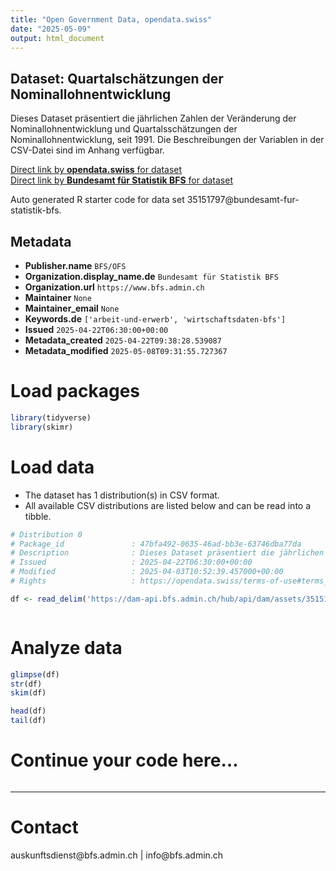 ```yaml
---
title: "Open Government Data, opendata.swiss"
date: "2025-05-09"
output: html_document
---
```


## Dataset: Quartalschätzungen der Nominallohnentwicklung

Dieses Dataset präsentiert die jährlichen Zahlen der Veränderung der Nominallohnentwicklung und Quartalsschätzungen der Nominallohnentwicklung, seit 1991. Die Beschreibungen der Variablen in der CSV-Datei sind im Anhang verfügbar.

[Direct link by **opendata.swiss** for dataset](https://opendata.swiss/de/dataset/quartalschatzungen-der-nominallohnentwicklung14)<br>
[Direct link by **Bundesamt für Statistik BFS** for dataset](https://www.bfs.admin.ch/asset/de/ts-x-03.04.03.01.01)

Auto generated R starter code for data set 35151797@bundesamt-fur-statistik-bfs.

## Metadata

- **Publisher.name** `BFS/OFS`
- **Organization.display_name.de** `Bundesamt für Statistik BFS`
- **Organization.url** `https://www.bfs.admin.ch`
- **Maintainer** `None`
- **Maintainer_email** `None`
- **Keywords.de** `['arbeit-und-erwerb', 'wirtschaftsdaten-bfs']`
- **Issued** `2025-04-22T06:30:00+00:00`
- **Metadata_created** `2025-04-22T09:38:28.539087`
- **Metadata_modified** `2025-05-08T09:31:55.727367`


# Load packages

```r

library(tidyverse)
library(skimr)

```

# Load data

-   The dataset has 1 distribution(s) in CSV format.
-   All available CSV distributions are listed below and can be read into a tibble.

```r

# Distribution 0
# Package_id               : 47bfa492-0635-46ad-bb3e-63746dba77da
# Description              : Dieses Dataset präsentiert die jährlichen Zahlen der Veränderung der Nominallohnentwicklung und Quartalsschätzungen der Nominallohnentwicklung, seit 1991. Die Beschreibungen der Variablen in der CSV-Datei sind im Anhang verfügbar.
# Issued                   : 2025-04-22T06:30:00+00:00
# Modified                 : 2025-04-03T10:52:39.457000+00:00
# Rights                   : https://opendata.swiss/terms-of-use#terms_by_ask

df <- read_delim('https://dam-api.bfs.admin.ch/hub/api/dam/assets/35151810/master')



```

# Analyze data

```r

glimpse(df)
str(df)
skim(df)

head(df)
tail(df)

```

# Continue your code here...

```r

```

------------------------------------------------------------------------

# Contact

auskunftsdienst@bfs.admin.ch | info@bfs.admin.ch
